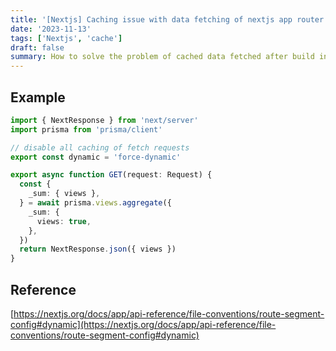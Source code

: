 ```yaml
---
title: '[Nextjs] Caching issue with data fetching of nextjs app router after build'
date: '2023-11-13'
tags: ['Nextjs', 'cache']
draft: false
summary: How to solve the problem of cached data fetched after build in nextjs app router
---
```


## Example

```typescript:/app/api/views/[slug]/route.ts
import { NextResponse } from 'next/server'
import prisma from 'prisma/client'

// disable all caching of fetch requests
export const dynamic = 'force-dynamic'

export async function GET(request: Request) {
  const {
    _sum: { views },
  } = await prisma.views.aggregate({
    _sum: {
      views: true,
    },
  })
  return NextResponse.json({ views })
}

```

## Reference

[https://nextjs.org/docs/app/api-reference/file-conventions/route-segment-config#dynamic](https://nextjs.org/docs/app/api-reference/file-conventions/route-segment-config#dynamic)
